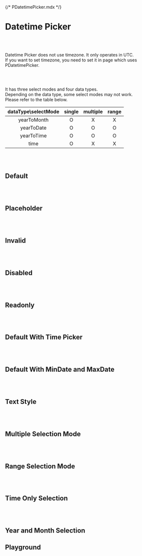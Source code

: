 {/* PDatetimePicker.mdx */}



<Meta of={PDatetimePickerStories} />



# Datetime Picker
<br/>
<br/>

Datetime Picker does not use timezone. It only operates in UTC. <br/>
If you want to set timezone, you need to set it in page which uses PDatetimePicker. <br/>

<br/>
<br/>

It has three select modes and four data types. <br/>
Depending on the data type, some select modes may not work. <br/>
Please refer to the table below. <br/>

| dataType\selectMode | single | multiple | range |
| :-: | :-: | :-: | :-: |
| yearToMonth | O | X | X |
| yearToDate | O | O | O |
| yearToTime | O | O | O |
| time | O | X | X |

<br/>
<br/>

## Default
<Canvas of={PDatetimePickerStories.DefaultDatetimePicker} />

<br/>
<br/>

## Placeholder
<Canvas of={PDatetimePickerStories.PlaceholderDatetimePicker} />

<br/>
<br/>

## Invalid
<Canvas of={PDatetimePickerStories.InvalidDatetimePicker} />

<br/>
<br/>

## Disabled
<Canvas of={PDatetimePickerStories.DisabledDatetimePicker} />

<br/>
<br/>

## Readonly
<Canvas of={PDatetimePickerStories.ReadonlyDatetimePicker} />

<br/>
<br/>

## Default With Time Picker
<Canvas of={PDatetimePickerStories.DefaultWithTimePicker} />

<br/>
<br/>


## Default With MinDate and MaxDate
<Canvas of={PDatetimePickerStories.DefaultWithMinDateandMaxDate} />

<br/>
<br/>


## Text Style
<Canvas of={PDatetimePickerStories.TextStyleDatetimePicker} />

<br/>
<br/>


## Multiple Selection Mode
<Canvas of={PDatetimePickerStories.MultipleSelectionModeDatetimePicker} />

<br/>
<br/>


## Range Selection Mode
<Canvas of={PDatetimePickerStories.RangeSelectionModeDatetimePicker} />

<br/>
<br/>


## Time Only Selection
<Canvas of={PDatetimePickerStories.TimeOnlySelection} />

<br/>
<br/>

## Year and Month Selection
<Canvas of={PDatetimePickerStories.YearandMonthSelection} />

## Playground
<Canvas of={PDatetimePickerStories.Playground} />
<Controls of={PDatetimePickerStories.Playground} />

<br/>
<br/>
